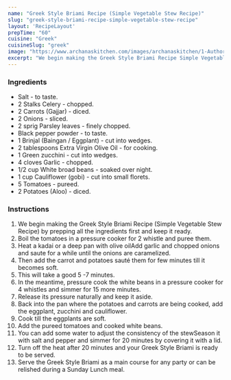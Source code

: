 ---
name: "Greek Style Briami Recipe (Simple Vegetable Stew Recipe)"
slug: "greek-style-briami-recipe-simple-vegetable-stew-recipe"
layout: 'RecipeLayout'
prepTime: "60"
cuisine: "Greek"
cuisineSlug: "greek"
image: "https://www.archanaskitchen.com/images/archanaskitchen/1-Author/sibyl_sunitha/Greek_Style_Briami_Recipe_Simple_Vegetable_Stew_Recipe.jpg"
excerpt: "We begin making the Greek Style Briami Recipe Simple Vegetable Stew Recipe by prepping all the ingredients first and keep it ready"
---

### Ingredients

- Salt - to taste.
- 2 Stalks Celery - chopped.
- 2 Carrots (Gajjar) - diced.
- 2 Onions - sliced.
- 2 sprig Parsley leaves - finely chopped.
- Black pepper powder - to taste.
- 1 Brinjal (Baingan / Eggplant) - cut into wedges.
- 2 tablespoons Extra Virgin Olive Oil - for cooking.
- 1 Green zucchini - cut into wedges.
- 4 cloves Garlic - chopped.
- 1/2 cup White broad beans - soaked over night.
- 1 cup Cauliflower (gobi) - cut into small florets.
- 5 Tomatoes - pureed.
- 2 Potatoes (Aloo) - diced.

### Instructions

1. We begin making the Greek Style Briami Recipe (Simple Vegetable Stew Recipe) by prepping all the ingredients first and keep it ready.
1. Boil the tomatoes in a pressure cooker for 2 whistle and puree them.
1. Heat a kadai or a deep pan with olive oilAdd garlic and chopped onions and saute for a while until the onions are caramelized.
1. Then add the carrot and potatoes sauté them for few minutes till it becomes soft.
1. This will take a good 5 -7 minutes.
1. In the meantime, pressure cook the white beans in a pressure cooker for 4 whistles and simmer for 15 more minutes.
1. Release its pressure naturally and keep it aside.
1. Back into the pan where the potatoes and carrots are being cooked, add the eggplant, zucchini and cauliflower.
1. Cook till the eggplants are soft.
1. Add the pureed tomatoes and cooked white beans.
1. You can add some water to adjust the consistency of the stewSeason it with salt and pepper and simmer for 20 minutes by covering it with a lid.
1. Turn off the heat after 20 minutes and your Greek Style Briami is ready to be served.
1. Serve the Greek Style Briami as a main course for any party or can be relished during a Sunday Lunch meal.

